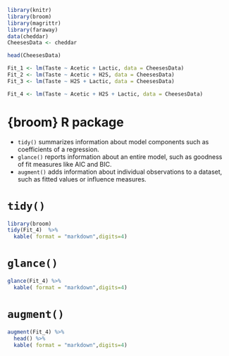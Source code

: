 

```r
library(knitr)
library(broom)
library(magrittr)
library(faraway)
data(cheddar)
CheesesData <- cheddar

head(CheesesData)

Fit_1 <- lm(Taste ~ Acetic + Lactic, data = CheesesData)
Fit_2 <- lm(Taste ~ Acetic + H2S, data = CheesesData)
Fit_3 <- lm(Taste ~ H2S + Lactic, data = CheesesData)

Fit_4 <- lm(Taste ~ Acetic + H2S + Lactic, data = CheesesData)
```



{broom} R package
=======================

* ``tidy()`` summarizes information about model components such as coefficients of a regression. 
* ``glance()`` reports information about an entire model, such as goodness of fit measures like AIC and BIC. 
* ``augment()`` adds information about individual observations to a dataset, such as fitted values or influence measures.


`tidy()`
=======================

```r
library(broom)
tidy(Fit_4)  %>%
  kable( format = "markdown",digits=4)
```



`glance()`
=======================

```r
glance(Fit_4) %>%
  kable( format = "markdown",digits=4)
```



`augment()`
=======================

```r
augment(Fit_4) %>%
  head() %>%
  kable( format = "markdown",digits=4)
```